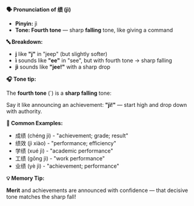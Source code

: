 **🗣️ Pronunciation of 绩 (jì)**

- **Pinyin:** jì
- **Tone: Fourth tone** — sharp **falling** tone, like giving a command

**🔤 Breakdown:**

- **j** like **"j"** in "jeep" (but slightly softer)
- **ì** sounds like **"ee"** in "see", but with fourth tone → sharp falling
- **jì** sounds like **"jee!"** with a sharp drop

**🎧 Tone tip:**

The **fourth tone** (`) is a **sharp falling** tone:

Say it like announcing an achievement: **"jì!"** — start high and drop down with authority.

**📝 Common Examples:**

- 成绩 (chéng jì) - "achievement; grade; result"
- 绩效 (jì xiào) - "performance; efficiency"
- 学绩 (xué jì) - "academic performance"
- 工绩 (gōng jì) - "work performance"
- 业绩 (yè jì) - "achievement; performance"

**💡 Memory Tip:**

**Merit** and achievements are announced with confidence — that decisive tone matches the sharp
fall!
